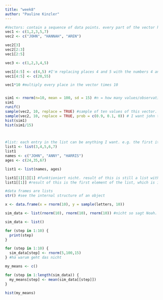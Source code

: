 ```yaml
---
title: "week8"
author: "Pauline Kinzler"
---
```


```r
#Vectors: contain a sequence of data points. every part of the vector has to be the same, do not mix.
vec1 <- c(1,2,3,5,7)
vec2 <- c("JOHN", "HANNAH", "AREN")

vec2[3]
vec2[2:3]
vec1[2:5]

vec3 <- c(1,2,3,4,5)

vec1[4:5] <- c(4,5) #I'm replacing places 4 and 5 with the numbers 4 and 5.
vec1[4:5] <- c(20,55)

vec1*10 #multiply every place in the vector times 10


sim1 <- rnorm(n=10, mean = 100, sd = 15) #n = how many values/observations. 
sim1
runif()
sample(vec2, 10, replace = TRUE) #sample of ten values of this vector.
sample(vec2, 10, replace = TRUE, prob = c(0.9, 0.1, 0)) # I want john to appear more often. the vector must be the same length of the original vector (here vec2)
hist(sim1)
hist(sim1/15)



#list: each entry in the list can be anything I want. e.g. the first item in my list can be a vector.
list1 <- list(3,4,5,6,7)
list1
names <- c("JOHN", "ANNY", "HARRIS")
ages <- c(24,35,67)

list1 <- list(names, ages)

list1[1][1][1] #funktioniert nicht. result of this is still a list with the contents of the first element of the list.
list1[[1]] #result of this is the first element of the list, which is in this case a vector

#data frames are lists
str() #see the internal structure of an object

x <- data.frame(x = rnorm(10), y = sample(letters, 10))

sim_data <- list(rnorm(10), rnorm(10), rnorm(10)) #nicht so sagt Noah. weil ich müsste für immer alles aufschreiben. stattdessen so: 

sim_data <- list()

for (step in 1:10) {
  print(step)
}

for (step in 1:10) {
  sim_data[step] <- rnorm(5,100,15)
} #hä warum geht das nicht

my_means <- c()

for (step in 1:length(sim_data)) {
  my_means[step] <- mean(sim_data[[step]])
}

hist(my_means)

```
